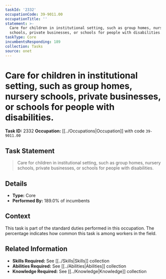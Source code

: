 ```yaml
---
taskId: '2332'
occupationCode: 39-9011.00
occupationTitle: ''
statement: >-
  Care for children in institutional setting, such as group homes, nursery
  schools, private businesses, or schools for people with disabilities.
taskType: Core
incumbentsResponding: 189
collection: Tasks
source: onet
---
```

# Care for children in institutional setting, such as group homes, nursery schools, private businesses, or schools for people with disabilities.

**Task ID:** 2332
**Occupation:** [[../Occupations|Occupation]] with code `39-9011.00`

## Task Statement

> Care for children in institutional setting, such as group homes, nursery schools, private businesses, or schools for people with disabilities.

## Details

- **Type:** Core
- **Performed By:** 189.0% of incumbents

## Context

This task is part of the standard duties performed in this occupation. The percentage indicates how common this task is among workers in the field.

## Related Information

- **Skills Required:** See [[../Skills|Skills]] collection
- **Abilities Required:** See [[../Abilities|Abilities]] collection
- **Knowledge Required:** See [[../Knowledge|Knowledge]] collection
